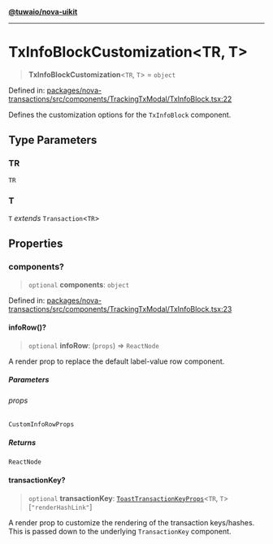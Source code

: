[**@tuwaio/nova-uikit**](../../../README.md)

***

# TxInfoBlockCustomization\<TR, T\>

> **TxInfoBlockCustomization**\<`TR`, `T`\> = `object`

Defined in: [packages/nova-transactions/src/components/TrackingTxModal/TxInfoBlock.tsx:22](https://github.com/TuwaIO/nova-uikit/blob/20015c9bfce4ecff209b6275296f35799ced635d/packages/nova-transactions/src/components/TrackingTxModal/TxInfoBlock.tsx#L22)

Defines the customization options for the `TxInfoBlock` component.

## Type Parameters

### TR

`TR`

### T

`T` *extends* `Transaction`\<`TR`\>

## Properties

### components?

> `optional` **components**: `object`

Defined in: [packages/nova-transactions/src/components/TrackingTxModal/TxInfoBlock.tsx:23](https://github.com/TuwaIO/nova-uikit/blob/20015c9bfce4ecff209b6275296f35799ced635d/packages/nova-transactions/src/components/TrackingTxModal/TxInfoBlock.tsx#L23)

#### infoRow()?

> `optional` **infoRow**: (`props`) => `ReactNode`

A render prop to replace the default label-value row component.

##### Parameters

###### props

`CustomInfoRowProps`

##### Returns

`ReactNode`

#### transactionKey?

> `optional` **transactionKey**: [`ToastTransactionKeyProps`](../interfaces/ToastTransactionKeyProps.md)\<`TR`, `T`\>\[`"renderHashLink"`\]

A render prop to customize the rendering of the transaction keys/hashes.
This is passed down to the underlying `TransactionKey` component.
